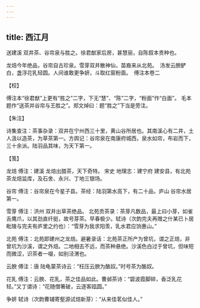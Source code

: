 ```yaml
---
---
---
```

title: 西江月
---







送建溪 双井茶、谷帘泉与胜之。徐君猷家后房，甚慧丽，自陈叙本贵种也。

龙焙今年绝品，谷帘自古珍泉。雪芽双井散神仙，苗裔来从北苑。　汤发云腴酽白，盏浮花乳轻圆。人间谁敢更争妍，斗取红窗粉面。　傅注本卷二





【校】


傅注本“徐君猷”上更有“胜之”二字，下无“慧”、“陈”二字，“粉面”作“白面”。 毛本题作“送茶并谷帘与王胜之”。郑文焯曰：题“胜之”下当是旁注。





【朱注】


诗集查注：茶事杂录：双井在宁州西三十里，黄山谷所居也。其南溪心有二井，土人汲以造茶，为草茶第一。方舆记：谷帘泉在南康府城西，泉水如帘，布岩而下，三十余派。陆羽品其味，为天下第一。





【笺】


龙焙 傅注：建溪 龙焙出腊茶，天下奇特。 宋史 地理志：建宁府 建安县，有北苑茶龙焙监库，及石舍、永兴、丁地三银场。

谷帘 傅注：谷帘泉在今星子县。茶经：陆羽第水高下，有二十品，庐山 谷帘水居第一。

雪芽 傅注：洪州 双井出草茶绝品。 北苑贡茶录：茶芽凡数品，最上曰小芽，如雀舌鹰爪，以其劲直纤挺，故号芽茶。早春极少。轼诗（次韵完夫再赠之什某已卜居毗陵与完夫有庐里之约也）：“雪芽为我求阳羡，乳水君应饷惠山。”

北苑 傅注：北苑即建州之龙焙。避暑录话：北苑茶正所产为曾坑，谓之正焙，非曾坑为沙溪，谓之外焙。二地相去不远，而茶种悬绝。沙溪色白过于曾坑，但味短而微涩，识茶者一啜，如别泾渭也。

云腴 傅注：唐 陆龟蒙茶诗云：“枉压云腴为酪奴。”时号茶为酪奴。

花乳 傅注：云腴、花乳，茶之佳品如此。曹邺茶诗：“碧波霞脚碎，香泛乳花轻。”又丁谓诗：“花随僧箸破，云逐客瓯圆。”

争妍 轼诗（次韵曹辅寄壑源试焙新芽）：“从来佳茗似佳人。”